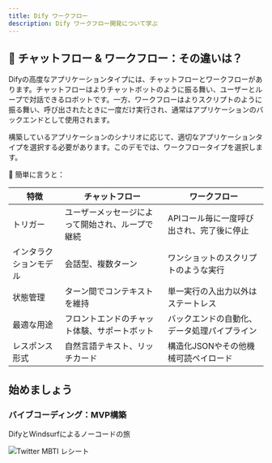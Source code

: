 ```yaml
---
title: Dify ワークフロー
description: Dify ワークフロー開発について学ぶ
---
```


## 🤔 チャットフロー & ワークフロー：その違いは？

Difyの高度なアプリケーションタイプには、チャットフローとワークフローがあります。チャットフローはよりチャットボットのように振る舞い、ユーザーとループで対話できるロボットです。一方、ワークフローはよりスクリプトのように振る舞い、呼び出されたときに一度だけ実行され、通常はアプリケーションのバックエンドとして使用されます。

構築しているアプリケーションのシナリオに応じて、適切なアプリケーションタイプを選択する必要があります。このデモでは、ワークフロータイプを選択します。

🌰 簡単に言うと：

| 特徴 | チャットフロー | ワークフロー |
|---------|----------|----------|
| トリガー | ユーザーメッセージによって開始され、ループで継続 | APIコール毎に一度呼び出され、完了後に停止 |
| インタラクションモデル | 会話型、複数ターン | ワンショットのスクリプトのような実行 |
| 状態管理 | ターン間でコンテキストを維持 | 単一実行の入出力以外はステートレス |
| 最適な用途 | フロントエンドのチャット体験、サポートボット | バックエンドの自動化、データ処理パイプライン |
| レスポンス形式 | 自然言語テキスト、リッチカード | 構造化JSONやその他機械可読ペイロード |

## 始めましょう

### バイブコーディング：MVP構築

<Cards>
   <Card 
    href="./playground/twitter-mbti-receipt" 
    title="MVPの構築：フロントエンド＆バックエンド"
  >
  <p>DifyとWindsurfによるノーコードの旅</p>
    <img src="https://s2.loli.net/2025/05/12/bDNACQq2Stp4L76.png" alt="Twitter MBTI レシート" />
    </Card>
</Cards>